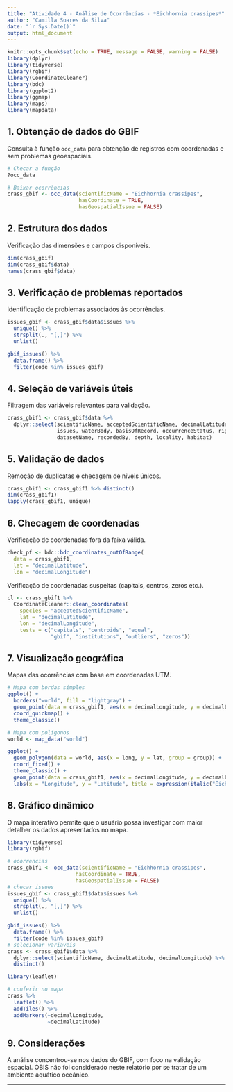 ```yaml
---
title: "Atividade 4 - Análise de Ocorrências - *Eichhornia crassipes*"
author: "Camilla Soares da Silva"
date: "`r Sys.Date()`"
output: html_document
---
```


```r
knitr::opts_chunk$set(echo = TRUE, message = FALSE, warning = FALSE)
library(dplyr)
library(tidyverse)
library(rgbif)
library(CoordinateCleaner)
library(bdc)
library(ggplot2)
library(ggmap)
library(maps)
library(mapdata)
```

## 1. Obtenção de dados do GBIF

Consulta à função `occ_data` para obtenção de registros com coordenadas e sem problemas geoespaciais.

```r
# Checar a função
?occ_data

# Baixar ocorrências
crass_gbif <- occ_data(scientificName = "Eichhornia crassipes", 
                       hasCoordinate = TRUE,
                       hasGeospatialIssue = FALSE)
```

## 2. Estrutura dos dados

Verificação das dimensões e campos disponíveis.

```r
dim(crass_gbif)
dim(crass_gbif$data)
names(crass_gbif$data)
```

## 3. Verificação de problemas reportados

Identificação de problemas associados às ocorrências.

```r
issues_gbif <- crass_gbif$data$issues %>% 
  unique() %>% 
  strsplit(., "[,]") %>% 
  unlist()

gbif_issues() %>% 
  data.frame() %>% 
  filter(code %in% issues_gbif)
```

## 4. Seleção de variáveis úteis

Filtragem das variáveis relevantes para validação.

```r
crass_gbif1 <- crass_gbif$data %>%
  dplyr::select(scientificName, acceptedScientificName, decimalLatitude, decimalLongitude,
                issues, waterBody, basisOfRecord, occurrenceStatus, rightsHolder, 
                datasetName, recordedBy, depth, locality, habitat)
```

## 5. Validação de dados

Remoção de duplicatas e checagem de níveis únicos.

```r
crass_gbif1 <- crass_gbif1 %>% distinct()
dim(crass_gbif1)
lapply(crass_gbif1, unique)
```

## 6. Checagem de coordenadas

Verificação de coordenadas fora da faixa válida.

```r
check_pf <- bdc::bdc_coordinates_outOfRange(
  data = crass_gbif1,
  lat = "decimalLatitude",
  lon = "decimalLongitude")
```

Verificação de coordenadas suspeitas (capitais, centros, zeros etc.).

```r
cl <- crass_gbif1 %>%
  CoordinateCleaner::clean_coordinates(
    species = "acceptedScientificName",
    lat = "decimalLatitude",
    lon = "decimalLongitude",
    tests = c("capitals", "centroids", "equal", 
              "gbif", "institutions", "outliers", "zeros"))
```

## 7. Visualização geográfica

Mapas das ocorrências com base em coordenadas UTM.

```r
# Mapa com bordas simples
ggplot() +
  borders("world", fill = "lightgray") +
  geom_point(data = crass_gbif1, aes(x = decimalLongitude, y = decimalLatitude)) +
  coord_quickmap() +
  theme_classic()
```

```r
# Mapa com polígonos
world <- map_data("world")

ggplot() +
  geom_polygon(data = world, aes(x = long, y = lat, group = group)) +
  coord_fixed() +
  theme_classic() +
  geom_point(data = crass_gbif1, aes(x = decimalLongitude, y = decimalLatitude), color = "red") +
  labs(x = "Longitude", y = "Latitude", title = expression(italic("Eichhornia crassipes")))
```

## 8. Gráfico dinâmico

O mapa interativo permite que o usuário possa investigar com maior detalher os dados apresentados no mapa.

```r
library(tidyverse)
library(rgbif)

# ocorrencias
crass_gbif1 <- occ_data(scientificName = "Eichhornia crassipes", 
                      hasCoordinate = TRUE,
                      hasGeospatialIssue = FALSE)
# checar issues
issues_gbif <- crass_gbif1$data$issues %>% 
  unique() %>% 
  strsplit(., "[,]") %>% 
  unlist()

gbif_issues() %>% 
  data.frame() %>% 
  filter(code %in% issues_gbif)
# selecionar variaveis
crass <- crass_gbif1$data %>%
  dplyr::select(scientificName, decimalLatitude, decimalLongitude) %>% 
  distinct()

library(leaflet)

# conferir no mapa
crass %>% 
  leaflet() %>% 
  addTiles() %>% 
  addMarkers(~decimalLongitude,
             ~decimalLatitude)


```

## 9. Considerações

A análise concentrou-se nos dados do GBIF, com foco na validação espacial. OBIS não foi considerado neste relatório por se tratar de um ambiente aquático oceânico.

---
